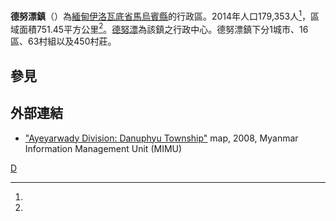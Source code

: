 {{Infobox settlement
|native_name = {{lang|my|ဓနုဖြူမြို့နယ်}}
|official_name = 德努漂鎮
|settlement_type = [[馬烏賓縣|馬烏賓縣]]行政區
|image_skyline = 
|image_map = 
|map_caption = 
|pushpin_label_position = bottom
|pushpin_map = Burma
|pushpin_map_caption =
|subdivision_type = 國家
|subdivision_name = {{flag|Burma}}
|subdivision_type1 = [[缅甸行政区划|省]]
|subdivision_name1 = [[伊洛瓦底省|伊洛瓦底省]]
|subdivision_type2 = [[縣_(緬甸)|縣]]
|subdivision_name2 = [[馬烏賓縣|馬烏賓縣]]
|subdivision_type3 = 行政中心
|subdivision_name3 = [[德努漂|德努漂]]
|unit_pref =
|area_total_km2 = 751.45
|population = 179,353
|population_as_of = 2014
|population_footnotes =<ref name="citypopulation">[http://www.citypopulation.de/php/myanmar-admin.php MYANMAR: Administrative Division]. Citypopulation. 2015-10-30</ref>
|population_density_km2 = 238.68
|coordinates_display = inline,title
|coordinates_region = MM
|latNS = N
|latd = 17
|latm = 22
|lats = 00
|longEW = E
|longd = 95
|longm = 27
|longs = 00
|elevation_ft = 
|elevation_m = 
|timezone = [[Myanmar_Standard_Time|MST]]
|utc_offset = +6:30
|website =
}}

'''德努漂鎮'''（{{lang-my|ဓနုဖြူမြို့နယ်}}）為[[緬甸|緬甸]][[伊洛瓦底省|伊洛瓦底省]][[馬烏賓縣|馬烏賓縣]]的行政區。2014年人口179,353人<ref name=citypopulation/>，區域面積751.45平方公里<ref name=citypopulation/>。[[德努漂|德努漂]]為該鎮之行政中心。德努漂鎮下分1城市、16區、63村組以及450村莊。

==參見==
{{reflist}}

==外部連結==
* [https://web.archive.org/web/20101116180623/http://www.themimu.info/MapsInfo/Ayeyarwaddy/MIMU154_Danuphyu_Township_100108_v01.pdf "Ayeyarwady Division: Danuphyu Township"] map, 2008, Myanmar Information Management Unit (MIMU)

{{Ayeyarwady Division|state=collapsed}}

[[Category:伊洛瓦底省鎮區|D]]

{{Myanmar-stub}}